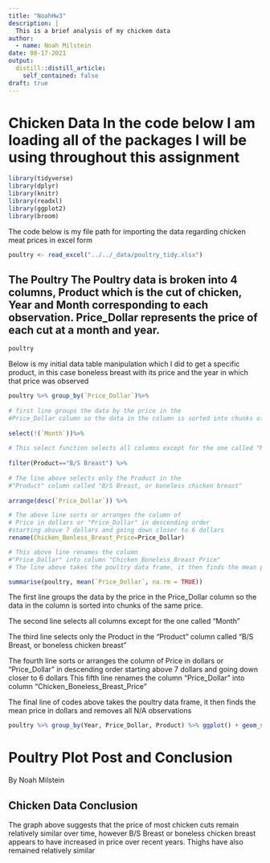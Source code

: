 ```yaml
---
title: "NoahHw3"
description: |
  This is a brief analysis of my chickem data
author: 
  - name: Noah Milstein
date: 08-17-2021
output:
  distill::distill_article:
    self_contained: false
draft: true
---
```

# Chicken Data In the code below I am loading all of the packages I will be using throughout this assignment 

```r
library(tidyverse) 
library(dplyr) 
library(knitr) 
library(readxl) 
library(ggplot2) 
library(broom) 

```


The code below is my file path for importing the data regarding chicken meat 
prices in excel form 


```r
poultry <- read_excel("../../_data/poultry_tidy.xlsx")
``` 

## The Poultry The Poultry data is broken into 4 columns, Product which is the cut of chicken, Year and Month corresponding to each observation. Price_Dollar represents the price of each cut at a month and year. 

```r
poultry 
``` 


Below is my initial data table manipulation which I did to get a specific product, in this case boneless breast with its price and the year in which that price was observed 

```r
poultry %>% group_by(`Price_Dollar`)%>% 
  
# first line groups the data by the price in the 
#Price_Dollar column so the data in the column is sorted into chunks of the same price. 
  
select(!(`Month`))%>% 
  
# This select function selects all columns except for the one called "Month" 
  
filter(Product=="B/S Breast") %>% 
  
# The line above selects only the Product in the 
#"Product" column called "B/S Breast, or boneless chicken breast" 
  
arrange(desc(`Price_Dollar`)) %>% 

# The above line sorts or arranges the column of 
# Price in dollars or "Price_Dollar" in descending order 
#starting above 7 dollars and going down closer to 6 dollars 
rename(Chicken_Bonless_Breast_Price=Price_Dollar)

# This above line renames the column 
#"Price_Dollar" into column "Chicken_Boneless_Breast_Price" 
# The line above takes the poultry data frame, it then finds the mean price in dollars and removes all N/A observations 
``` 

```r
summarise(poultry, mean(`Price_Dollar`, na.rm = TRUE)) 
``` 

The first line groups the data by the price in the Price_Dollar column so the data in the column is sorted into chunks of the same price. 

The second line selects all columns except for the one called "Month" 

The third line selects only the Product in the "Product" column called "B/S Breast, or boneless chicken breast" 

The fourth line sorts or arranges the column of Price in dollars or "Price_Dollar" in descending order starting above 7 dollars and going down closer to 6 dollars This fifth line renames the column "Price_Dollar" into column "Chicken_Boneless_Breast_Price" 

The final line of codes above takes the poultry data frame, it then finds the mean price in dollars and removes all N/A observations 


```r
poultry %>% group_by(Year, Price_Dollar, Product) %>% ggplot() + geom_smooth(mapping=aes(y=Price_Dollar, x=Year, color=Product), na.rm=TRUE) 
``` 

# Poultry Plot Post and Conclusion 

By Noah Milstein

## Chicken Data Conclusion 

The graph above suggests that the price of most chicken cuts remain relatively similar over time, however B/S Breast or boneless chicken breast appears to have increased in price over recent years. Thighs have also remained relatively similar